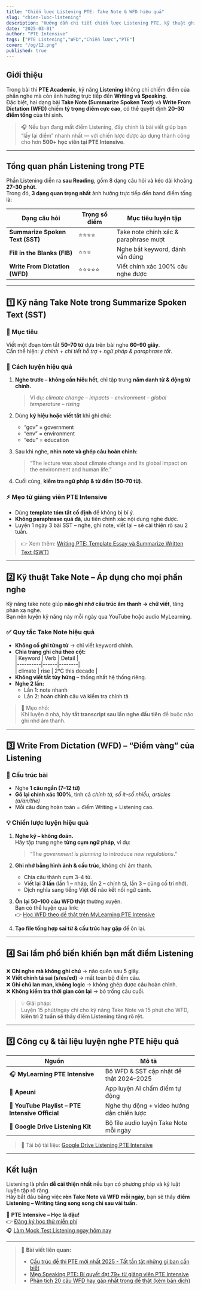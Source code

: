```yaml
---
title: "Chiến lược Listening PTE: Take Note & WFD hiệu quả"
slug: "chien-luoc-listening"
description: "Hướng dẫn chi tiết chiến lược Listening PTE, kỹ thuật ghi chú nhanh và cách làm Write From Dictation đạt điểm tối đa."
date: "2025-03-01"
author: "PTE Intensive"
tags: ["PTE Listening","WFD","Chiến lược","PTE"]
cover: "/og/12.png"
published: true
---
```


## Giới thiệu

Trong bài thi **PTE Academic**, kỹ năng **Listening** không chỉ chiếm điểm của phần nghe mà còn ảnh hưởng trực tiếp đến **Writing và Speaking**.  
Đặc biệt, hai dạng bài **Take Note (Summarize Spoken Text)** và **Write From Dictation (WFD)** chiếm **tỷ trọng điểm cực cao**, có thể quyết định **20–30 điểm tổng** của thí sinh.

> 🎧 Nếu bạn đang mất điểm Listening, đây chính là bài viết giúp bạn “lấy lại điểm” nhanh nhất — với chiến lược được áp dụng thành công cho hơn **500+ học viên tại PTE Intensive**.

---

## Tổng quan phần Listening trong PTE

Phần Listening diễn ra **sau Reading**, gồm 8 dạng câu hỏi và kéo dài khoảng **27–30 phút**.  
Trong đó, **3 dạng quan trọng nhất** ảnh hưởng trực tiếp đến band điểm tổng là:

| Dạng câu hỏi | Trọng số điểm | Mục tiêu luyện tập |
|---------------|----------------|--------------------|
| **Summarize Spoken Text (SST)** | ⭐⭐⭐⭐ | Take note chính xác & paraphrase mượt |
| **Fill in the Blanks (FIB)** | ⭐⭐⭐ | Nghe bắt keyword, đánh vần đúng |
| **Write From Dictation (WFD)** | ⭐⭐⭐⭐⭐ | Viết chính xác 100% câu nghe được |

---

## 1️⃣ Kỹ năng Take Note trong Summarize Spoken Text (SST)

### 🎯 Mục tiêu
Viết một đoạn tóm tắt **50–70 từ** dựa trên bài nghe **60–90 giây**.  
Cần thể hiện: *ý chính + chi tiết hỗ trợ + ngữ pháp & paraphrase tốt*.

### 🧠 Cách luyện hiệu quả
1. **Nghe trước – không cần hiểu hết**, chỉ tập trung **nắm danh từ & động từ chính.**  
   > Ví dụ: *climate change – impacts – environment – global temperature – rising*  
2. Dùng **ký hiệu hoặc viết tắt** khi ghi chú:  
   - “gov” = government  
   - “env” = environment  
   - “edu” = education  
3. Sau khi nghe, **nhìn note và ghép câu hoàn chỉnh**:
   > “The lecture was about climate change and its global impact on the environment and human life.”

4. Cuối cùng, **kiểm tra ngữ pháp & từ đếm (50–70 từ)**.

### ⚡ Mẹo từ giảng viên PTE Intensive
- Dùng **template tóm tắt cố định** để không bị bí ý.  
- **Không paraphrase quá đà**, ưu tiên chính xác nội dung nghe được.  
- Luyện 1 ngày 3 bài SST – nghe, ghi note, viết lại – sẽ cải thiện rõ sau 2 tuần.

> 👉 Xem thêm: [Writing PTE: Template Essay và Summarize Written Text (SWT)](/blog/writing-template-swt-essay)

---

## 2️⃣ Kỹ thuật Take Note – Áp dụng cho mọi phần nghe

Kỹ năng take note giúp **não ghi nhớ cấu trúc âm thanh → chữ viết**, tăng phản xạ nghe.  
Bạn nên luyện kỹ năng này mỗi ngày qua YouTube hoặc audio MyLearning.

### ✅ Quy tắc Take Note hiệu quả
- **Không cố ghi từng từ** → chỉ viết keyword chính.  
- **Chia trang ghi chú theo cột:**  
  | Keyword | Verb | Detail |  
  |----------|------|--------|  
  | climate | rise | 2°C this decade |  
- **Không viết tắt tùy hứng** – thống nhất hệ thống riêng.  
- **Nghe 2 lần:**  
  - Lần 1: note nhanh  
  - Lần 2: hoàn chỉnh câu và kiểm tra chính tả

> 🧩 Mẹo nhỏ:  
> Khi luyện ở nhà, hãy **tắt transcript sau lần nghe đầu tiên** để buộc não ghi nhớ âm thanh.

---

## 3️⃣ Write From Dictation (WFD) – “Điểm vàng” của Listening

### 📘 Cấu trúc bài
- Nghe **1 câu ngắn (7–12 từ)**  
- **Gõ lại chính xác 100%**, tính cả *chính tả, số ít–số nhiều, articles (a/an/the)*  
- Mỗi câu đúng hoàn toàn = điểm Writing + Listening cao.

### 💡 Chiến lược luyện hiệu quả

1. **Nghe kỹ – không đoán.**  
   Hãy tập trung nghe **từng cụm ngữ pháp**, ví dụ:  
   > “The *government is planning* to introduce *new regulations*.”  

2. **Ghi nhớ bằng hình ảnh & cấu trúc**, không chỉ âm thanh.  
   - Chia câu thành cụm 3–4 từ.  
   - Viết lại **3 lần** (lần 1 – nháp, lần 2 – chính tả, lần 3 – củng cố trí nhớ).  
   - Dịch nghĩa sang tiếng Việt để não kết nối ngữ cảnh.

3. **Ôn lại 50–100 câu WFD thật** thường xuyên.  
   Bạn có thể luyện qua link:  
   👉 [Học WFD theo đề thật trên MyLearning PTE Intensive](https://study.pteintensive.com/writefromdictation)

4. **Tạo file tổng hợp sai từ & cấu trúc hay gặp** để ôn lại.  

---

## 4️⃣ Sai lầm phổ biến khiến bạn mất điểm Listening

❌ **Chỉ nghe mà không ghi chú** → não quên sau 5 giây.  
❌ **Viết chính tả sai (s/es/ed)** → mất toàn bộ điểm câu.  
❌ **Ghi chú lan man, không logic** → không ghép được câu hoàn chỉnh.  
❌ **Không kiểm tra thời gian còn lại** → bỏ trống câu cuối.  

> 💡 Giải pháp:  
> Luyện 15 phút/ngày chỉ cho kỹ năng Take Note và 15 phút cho WFD, **kiên trì 2 tuần sẽ thấy điểm Listening tăng rõ rệt.**

---

## 5️⃣ Công cụ & tài liệu luyện nghe PTE hiệu quả

| Nguồn | Mô tả |
|--------|-------|
| 🎧 **MyLearning PTE Intensive** | Bộ WFD & SST cập nhật đề thật 2024–2025 |
| 📱 **Apeuni** | App luyện AI chấm điểm tự động |
| 🧠 **YouTube Playlist – PTE Intensive Official** | Nghe thụ động + video hướng dẫn chiến lược |
| 📝 **Google Drive Listening Kit** | Bộ file audio luyện Take Note mỗi ngày |

> 🔗 Tải bộ tài liệu: [Google Drive Listening PTE Intensive](https://drive.google.com/drive/folders/1_hGDDZHR_tr-a6hRqEGBT_N495Yu3i7-)

---

## Kết luận

Listening là phần **dễ cải thiện nhất** nếu bạn có phương pháp và kỷ luật luyện tập rõ ràng.  
Hãy bắt đầu bằng việc **rèn Take Note và WFD mỗi ngày**, bạn sẽ thấy **điểm Listening – Writing tăng song song chỉ sau vài tuần.**

🎯 **PTE Intensive – Học là đậu!**  
👉 [Đăng ký học thử miễn phí](https://pteintensive.com/trialclass)  
🎧 [Làm Mock Test Listening ngay hôm nay](https://pteintensive.com/mocktest)

---

> 🔗 **Bài viết liên quan:**
> - [Cấu trúc đề thi PTE mới nhất 2025 - Tất tần tật những gì bạn cần biết](/blog/cau-truc-de-thi-pte-2025)
> - [Mẹo Speaking PTE: Bí quyết đạt 79+ từ giảng viên PTE Intensive](/blog/meo-speaking-79plus)
> - [Phân tích 20 câu WFD hay gặp nhất trong đề thật (kèm bản dịch)](/blog/wfd-20-cau-hay-gap)
